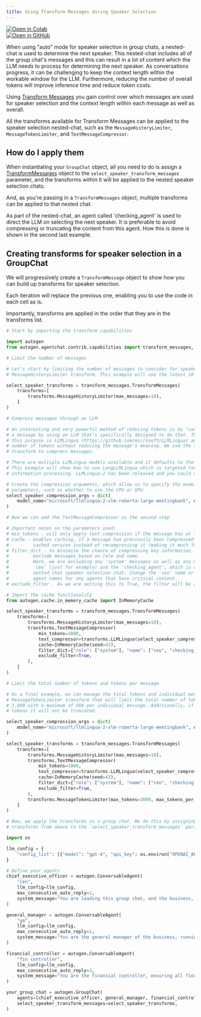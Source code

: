 ```yaml
---
title: Using Transform Messages during Speaker Selection
---
```


<div style={{ display: "inline-block", marginRight: "0px", height: "20px" }}>
  <a
    href="https://colab.research.google.com/github/ag2ai/ag2/blob/main/website/docs/topics/groupchat/transform_messages_speaker_selection.mdx"
    target="_blank"
    style={{ height: "20px", display: "inline-flex", alignItems: "center" }}
  >
    <img
      src="https://colab.research.google.com/assets/colab-badge.svg"
      alt="Open in Colab"
      style={{ height: "20px", pointerEvents: "none" }}
    />
  </a>
</div>
<div style={{ display: "inline-block", height: "20px" }}>
  <a
    href="https://github.com/ag2ai/ag2/blob/main/website/docs/topics/groupchat/transform_messages_speaker_selection.mdx"
    target="_blank"
    style={{ height: "20px", display: "inline-flex", alignItems: "center" }}
  >
    <img
      src="https://img.shields.io/badge/Open%20on%20GitHub-grey?logo=github"
      alt="Open in GitHub"
      style={{ height: "20px", pointerEvents: "none" }}
    />
  </a>
</div>

When using "auto" mode for speaker selection in group chats, a nested-chat is used to determine the next speaker. This nested-chat includes all of the group chat's messages and this can result in a lot of content which the LLM needs to process for determining the next speaker. As conversations progress, it can be challenging to keep the context length within the workable window for the LLM. Furthermore, reducing the number of overall tokens will improve inference time and reduce token costs.

Using [Transform Messages](/website/docs/topics/handling_long_contexts/intro_to_transform_messages) you gain control over which messages are used for speaker selection and the context length within each message as well as overall.

All the transforms available for Transform Messages can be applied to the speaker selection nested-chat, such as the `MessageHistoryLimiter`, `MessageTokenLimiter`, and `TextMessageCompressor`.

## How do I apply them

When instantiating your `GroupChat` object, all you need to do is assign a [TransformMessages](/website/docs/reference/agentchat/contrib/capabilities/transform_messages#transformmessages) object to the `select_speaker_transform_messages` parameter, and the transforms within it will be applied to the nested speaker selection chats.

And, as you're passing in a `TransformMessages` object, multiple transforms can be applied to that nested chat.

As part of the nested-chat, an agent called 'checking_agent' is used to direct the LLM on selecting the next speaker. It is preferable to avoid compressing or truncating the content from this agent. How this is done is shown in the second last example.

## Creating transforms for speaker selection in a GroupChat

We will progressively create a `TransformMessage` object to show how you can build up transforms for speaker selection.

Each iteration will replace the previous one, enabling you to use the code in each cell as is.

Importantly, transforms are applied in the order that they are in the transforms list.

```python
# Start by importing the transform capabilities

import autogen
from autogen.agentchat.contrib.capabilities import transform_messages, transforms
```

```python
# Limit the number of messages

# Let's start by limiting the number of messages to consider for speaker selection using a
# MessageHistoryLimiter transform. This example will use the latest 10 messages.

select_speaker_transforms = transform_messages.TransformMessages(
    transforms=[
        transforms.MessageHistoryLimiter(max_messages=10),
    ]
)
```

```python
# Compress messages through an LLM

# An interesting and very powerful method of reducing tokens is by "compressing" the text of
# a message by using an LLM that's specifically designed to do that. The default LLM used for
# this purpose is LLMLingua (https://github.com/microsoft/LLMLingua) and it aims to reduce the
# number of tokens without reducing the message's meaning. We use the TextMessageCompressor
# transform to compress messages.

# There are multiple LLMLingua models available and it defaults to the first version, LLMLingua.
# This example will show how to use LongLLMLingua which is targeted towards long-context
# information processing. LLMLingua-2 has been released and you could use that as well.

# Create the compression arguments, which allow us to specify the model and other related
# parameters, such as whether to use the CPU or GPU.
select_speaker_compression_args = dict(
    model_name="microsoft/llmlingua-2-xlm-roberta-large-meetingbank", use_llmlingua2=True, device_map="cpu"
)

# Now we can add the TextMessageCompressor as the second step

# Important notes on the parameters used:
# min_tokens - will only apply text compression if the message has at least 1,000 tokens
# cache - enables caching, if a message has previously been compressed it will use the
#         cached version instead of recompressing it (making it much faster)
# filter_dict - to minimise the chance of compressing key information, we can include or
#         exclude messages based on role and name.
#         Here, we are excluding any 'system' messages as well as any messages from
#         'ceo' (just for example) and the 'checking_agent', which is an agent in the
#         nested chat speaker selection chat. Change the 'ceo' name or add additional
#         agent names for any agents that have critical content.
# exclude_filter - As we are setting this to True, the filter will be an exclusion filter.

# Import the cache functionality
from autogen.cache.in_memory_cache import InMemoryCache

select_speaker_transforms = transform_messages.TransformMessages(
    transforms=[
        transforms.MessageHistoryLimiter(max_messages=10),
        transforms.TextMessageCompressor(
            min_tokens=1000,
            text_compressor=transforms.LLMLingua(select_speaker_compression_args, structured_compression=True),
            cache=InMemoryCache(seed=43),
            filter_dict={"role": ["system"], "name": ["ceo", "checking_agent"]},
            exclude_filter=True,
        ),
    ]
)
```

```python
# Limit the total number of tokens and tokens per message

# As a final example, we can manage the total tokens and individual message tokens. We have added a
# MessageTokenLimiter transform that will limit the total number of tokens for the messages to
# 3,000 with a maximum of 500 per individual message. Additionally, if a message is less than 300
# tokens it will not be truncated.

select_speaker_compression_args = dict(
    model_name="microsoft/llmlingua-2-xlm-roberta-large-meetingbank", use_llmlingua2=True, device_map="cpu"
)

select_speaker_transforms = transform_messages.TransformMessages(
    transforms=[
        transforms.MessageHistoryLimiter(max_messages=10),
        transforms.TextMessageCompressor(
            min_tokens=1000,
            text_compressor=transforms.LLMLingua(select_speaker_compression_args, structured_compression=True),
            cache=InMemoryCache(seed=43),
            filter_dict={"role": ["system"], "name": ["ceo", "checking_agent"]},
            exclude_filter=True,
        ),
        transforms.MessageTokenLimiter(max_tokens=3000, max_tokens_per_message=500, min_tokens=300),
    ]
)
```

```python
# Now, we apply the transforms to a group chat. We do this by assigning the message
# transforms from above to the `select_speaker_transform_messages` parameter on the GroupChat.

import os

llm_config = {
    "config_list": [{"model": "gpt-4", "api_key": os.environ["OPENAI_API_KEY"]}],
}

# Define your agents
chief_executive_officer = autogen.ConversableAgent(
    "ceo",
    llm_config=llm_config,
    max_consecutive_auto_reply=1,
    system_message="You are leading this group chat, and the business, as the chief executive officer.",
)

general_manager = autogen.ConversableAgent(
    "gm",
    llm_config=llm_config,
    max_consecutive_auto_reply=1,
    system_message="You are the general manager of the business, running the day-to-day operations.",
)

financial_controller = autogen.ConversableAgent(
    "fin_controller",
    llm_config=llm_config,
    max_consecutive_auto_reply=1,
    system_message="You are the financial controller, ensuring all financial matters are managed accordingly.",
)

your_group_chat = autogen.GroupChat(
    agents=[chief_executive_officer, general_manager, financial_controller],
    select_speaker_transform_messages=select_speaker_transforms,
)
```
